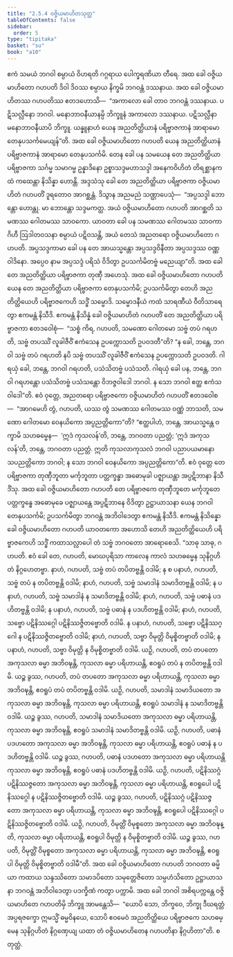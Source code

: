 ```yaml
---
title: "2.5.4 ဝဇ္ဇိယမာဟိတသုတ္တ"
tableOfContents: false
sidebar:
  order: 5
type: "tipitaka"
basket: "su"
book: "a10"
---
```



<DynamicBreadcrumb />

<Division number="94" book="a10">

<Paragraph number="821" book="a10">
ဧကံ သမယံ ဘဂဝါ စမ္ပာယံ ဝိဟရတိ ဂဂ္ဂရာယ ပေါက္ခရဏိယာ တီရေ. အထ ခေါ ဝဇ္ဇိယမာဟိတော ဂဟပတိ ဒိဝါ ဒိဝဿ စမ္ပာယ နိက္ခမိ ဘဂဝန္တံ ဒဿနာယ. အထ ခေါ ဝဇ္ဇိယမာဟိတဿ ဂဟပတိဿ ဧတဒဟောသိ—  “အကာလော ခေါ တာဝ ဘဂဝန္တံ ဒဿနာယ. ပဋိသလ္လီနော ဘဂဝါ. မနောဘာဝနီယာနမ္ပိ ဘိက္ခူနံ အကာလော ဒဿနာယ. ပဋိသလ္လီနာ မနောဘာဝနီယာပိ ဘိက္ခူ. ယန္နူနာဟံ ယေန အညတိတ္ထိယာနံ ပရိဗ္ဗာဇကာနံ အာရာမော တေနုပသင်္ကမေယျန်”တိ.
</Paragraph>

<Paragraph number="822" book="a10">
အထ ခေါ ဝဇ္ဇိယမာဟိတော ဂဟပတိ ယေန အညတိတ္ထိယာနံ ပရိဗ္ဗာဇကာနံ အာရာမော တေနုပသင်္ကမိ. တေန ခေါ ပန သမယေန တေ အညတိတ္ထိယာ ပရိဗ္ဗာဇကာ သင်္ဂမ္မ သမာဂမ္မ ဥန္နာဒိနော ဥစ္စာသဒ္ဒမဟာသဒ္ဒါ အနေကဝိဟိတံ တိရစ္ဆာနကထံ ကထေန္တာ နိသိန္နာ ဟောန္တိ.
</Paragraph>

<Paragraph number="823" book="a10">
အဒ္ဒသံသု ခေါ တေ အညတိတ္ထိယာ ပရိဗ္ဗာဇကာ ဝဇ္ဇိယမာဟိတံ ဂဟပတိံ ဒူရတောဝ အာဂစ္ဆန္တံ. ဒိသွာန အညမညံ သဏ္ဌာပေသုံ—  “အပ္ပသဒ္ဒါ ဘောန္တော ဟောန္တု. မာ ဘောန္တော သဒ္ဒမကတ္ထ. အယံ ဝဇ္ဇိယမာဟိတော ဂဟပတိ အာဂစ္ဆတိ သမဏဿ ဂေါတမဿ သာဝကော. ယာဝတာ ခေါ ပန သမဏဿ ဂေါတမဿ သာဝကာ ဂိဟီ ဩဒါတဝသနာ စမ္ပာယံ ပဋိဝသန္တိ, အယံ တေသံ အညတရော ဝဇ္ဇိယမာဟိတော ဂဟပတိ. အပ္ပသဒ္ဒကာမာ ခေါ ပန တေ အာယသ္မန္တော အပ္ပသဒ္ဒဝိနီတာ အပ္ပသဒ္ဒဿ ဝဏ္ဏဝါဒိနော. အပ္ပေဝ နာမ အပ္ပသဒ္ဒံ ပရိသံ ဝိဒိတွာ ဥပသင်္ကမိတဗ္ဗံ မညေယျာ”တိ.
</Paragraph>

<Paragraph number="824" book="a10">
အထ ခေါ တေ အညတိတ္ထိယာ ပရိဗ္ဗာဇကာ တုဏှီ အဟေသုံ. အထ ခေါ ဝဇ္ဇိယမာဟိတော ဂဟပတိ ယေန တေ အညတိတ္ထိယာ ပရိဗ္ဗာဇကာ တေနုပသင်္ကမိ; ဥပသင်္ကမိတွာ တေဟိ အညတိတ္ထိယေဟိ ပရိဗ္ဗာဇကေဟိ သဒ္ဓိံ သမ္မောဒိ. သမ္မောဒနီယံ ကထံ သာရဏီယံ ဝီတိသာရေတွာ ဧကမန္တံ နိသီဒိ. ဧကမန္တံ နိသိန္နံ ခေါ ဝဇ္ဇိယမာဟိတံ ဂဟပတိံ တေ အညတိတ္ထိယာ ပရိဗ္ဗာဇကာ ဧတဒဝေါစုံ—  “သစ္စံ ကိရ, ဂဟပတိ, သမဏော ဂေါတမော သဗ္ဗံ တပံ ဂရဟတိ, သဗ္ဗံ တပဿိံ လူခါဇီဝိံ ဧကံသေန ဥပက္ကောသတိ ဥပဝဒတီ”တိ? “န ခေါ, ဘန္တေ, ဘဂဝါ သဗ္ဗံ တပံ ဂရဟတိ နပိ သဗ္ဗံ တပဿိံ လူခါဇီဝိံ ဧကံသေန ဥပက္ကောသတိ ဥပဝဒတိ. ဂါရယှံ ခေါ, ဘန္တေ, ဘဂဝါ ဂရဟတိ, ပသံသိတဗ္ဗံ ပသံသတိ. ဂါရယှံ ခေါ ပန, ဘန္တေ, ဘဂဝါ ဂရဟန္တော ပသံသိတဗ္ဗံ ပသံသန္တော ဝိဘဇ္ဇဝါဒေါ ဘဂဝါ. န သော ဘဂဝါ ဧတ္ထ ဧကံသဝါဒေါ”တိ.
</Paragraph>

<Paragraph number="825" book="a10">
ဧဝံ ဝုတ္တေ, အညတရော ပရိဗ္ဗာဇကော ဝဇ္ဇိယမာဟိတံ ဂဟပတိံ ဧတဒဝေါစ—  “အာဂမေဟိ တွံ, ဂဟပတိ, ယဿ တွံ သမဏဿ ဂေါတမဿ ဝဏ္ဏံ ဘာသတိ, သမဏော ဂေါတမော ဝေနယိကော အပ္ပညတ္တိကော”တိ? “ဧတ္ထပါဟံ, ဘန္တေ, အာယသ္မန္တေ ဝက္ခာမိ သဟဓမ္မေန—  ‘ဣဒံ ကုသလန်’တိ, ဘန္တေ, ဘဂဝတာ ပညတ္တံ; ‘ဣဒံ အကုသလန်’တိ, ဘန္တေ, ဘဂဝတာ ပညတ္တံ. ဣတိ ကုသလာကုသလံ ဘဂဝါ ပညာပယမာနော သပညတ္တိကော ဘဂဝါ; န သော ဘဂဝါ ဝေနယိကော အပ္ပညတ္တိကော”တိ.
</Paragraph>

<Paragraph number="826" book="a10">
ဧဝံ ဝုတ္တေ တေ ပရိဗ္ဗာဇကာ တုဏှီဘူတာ မင်္ကုဘူတာ ပတ္တက္ခန္ဓာ အဓောမုခါ ပဇ္ဈာယန္တာ အပ္ပဋိဘာနာ နိသီဒိံသု. အထ ခေါ ဝဇ္ဇိယမာဟိတော ဂဟပတိ တေ ပရိဗ္ဗာဇကေ တုဏှီဘူတေ မင်္ကုဘူတေ ပတ္တက္ခန္ဓေ အဓောမုခေ ပဇ္ဈာယန္တေ အပ္ပဋိဘာနေ ဝိဒိတွာ ဥဋ္ဌာယာသနာ ယေန ဘဂဝါ တေနုပသင်္ကမိ; ဥပသင်္ကမိတွာ ဘဂဝန္တံ အဘိဝါဒေတွာ ဧကမန္တံ နိသီဒိ. ဧကမန္တံ နိသိန္နော ခေါ ဝဇ္ဇိယမာဟိတော ဂဟပတိ ယာဝတကော အဟောသိ တေဟိ အညတိတ္ထိယေဟိ ပရိဗ္ဗာဇကေဟိ သဒ္ဓိံ ကထာသလ္လာပေါ တံ သဗ္ဗံ ဘဂဝတော အာရောစေသိ.
</Paragraph>

<Paragraph number="827" book="a10">
“သာဓု သာဓု, ဂဟပတိ. ဧဝံ ခေါ တေ, ဂဟပတိ, မောဃပုရိသာ ကာလေန ကာလံ သဟဓမ္မေန သုနိဂ္ဂဟိတံ နိဂ္ဂဟေတဗ္ဗာ. နာဟံ, ဂဟပတိ, သဗ္ဗံ တပံ တပိတဗ္ဗန္တိ ဝဒါမိ; န စ ပနာဟံ, ဂဟပတိ, သဗ္ဗံ တပံ န တပိတဗ္ဗန္တိ ဝဒါမိ; နာဟံ, ဂဟပတိ, သဗ္ဗံ သမာဒါနံ သမာဒိတဗ္ဗန္တိ ဝဒါမိ; န ပနာဟံ, ဂဟပတိ, သဗ္ဗံ သမာဒါနံ န သမာဒိတဗ္ဗန္တိ ဝဒါမိ; နာဟံ, ဂဟပတိ, သဗ္ဗံ ပဓာနံ ပဒဟိတဗ္ဗန္တိ ဝဒါမိ; န ပနာဟံ, ဂဟပတိ, သဗ္ဗံ ပဓာနံ န ပဒဟိတဗ္ဗန္တိ ဝဒါမိ; နာဟံ, ဂဟပတိ, သဗ္ဗော ပဋိနိဿဂ္ဂေါ ပဋိနိဿဇ္ဇိတဗ္ဗောတိ ဝဒါမိ. န ပနာဟံ, ဂဟပတိ, သဗ္ဗော ပဋိနိဿဂ္ဂေါ န ပဋိနိဿဇ္ဇိတဗ္ဗောတိ ဝဒါမိ; နာဟံ, ဂဟပတိ, သဗ္ဗာ ဝိမုတ္တိ ဝိမုစ္စိတဗ္ဗာတိ ဝဒါမိ; န ပနာဟံ, ဂဟပတိ, သဗ္ဗာ ဝိမုတ္တိ န ဝိမုစ္စိတဗ္ဗာတိ ဝဒါမိ.
</Paragraph>

<Paragraph number="828" book="a10">
ယဉှိ, ဂဟပတိ, တပံ တပတော အကုသလာ ဓမ္မာ အဘိဝဍ္ဎန္တိ, ကုသလာ ဓမ္မာ ပရိဟာယန္တိ, ဧဝရူပံ တပံ န တပိတဗ္ဗန္တိ ဝဒါမိ. ယဉ္စ ခွဿ, ဂဟပတိ, တပံ တပတော အကုသလာ ဓမ္မာ ပရိဟာယန္တိ, ကုသလာ ဓမ္မာ အဘိဝဍ္ဎန္တိ, ဧဝရူပံ တပံ တပိတဗ္ဗန္တိ ဝဒါမိ.
</Paragraph>

<Paragraph number="829" book="a10">
ယဉှိ, ဂဟပတိ, သမာဒါနံ သမာဒိယတော အကုသလာ ဓမ္မာ အဘိဝဍ္ဎန္တိ, ကုသလာ ဓမ္မာ ပရိဟာယန္တိ, ဧဝရူပံ သမာဒါနံ န သမာဒိတဗ္ဗန္တိ ဝဒါမိ. ယဉ္စ ခွဿ, ဂဟပတိ, သမာဒါနံ သမာဒိယတော အကုသလာ ဓမ္မာ ပရိဟာယန္တိ, ကုသလာ ဓမ္မာ အဘိဝဍ္ဎန္တိ, ဧဝရူပံ သမာဒါနံ သမာဒိတဗ္ဗန္တိ ဝဒါမိ.
</Paragraph>

<Paragraph number="830" book="a10">
ယဉှိ, ဂဟပတိ, ပဓာနံ ပဒဟတော အကုသလာ ဓမ္မာ အဘိဝဍ္ဎန္တိ, ကုသလာ ဓမ္မာ ပရိဟာယန္တိ, ဧဝရူပံ ပဓာနံ န ပဒဟိတဗ္ဗန္တိ ဝဒါမိ. ယဉ္စ ခွဿ, ဂဟပတိ, ပဓာနံ ပဒဟတော အကုသလာ ဓမ္မာ ပရိဟာယန္တိ ကုသလာ ဓမ္မာ အဘိဝဍ္ဎန္တိ, ဧဝရူပံ ပဓာနံ ပဒဟိတဗ္ဗန္တိ ဝဒါမိ.
</Paragraph>

<Paragraph number="831" book="a10">
ယဉှိ, ဂဟပတိ, ပဋိနိဿဂ္ဂံ ပဋိနိဿဇ္ဇတော အကုသလာ ဓမ္မာ အဘိဝဍ္ဎန္တိ, ကုသလာ ဓမ္မာ ပရိဟာယန္တိ, ဧဝရူပေါ ပဋိနိဿဂ္ဂေါ န ပဋိနိဿဇ္ဇိတဗ္ဗောတိ ဝဒါမိ. ယဉ္စ ခွဿ, ဂဟပတိ, ပဋိနိဿဂ္ဂံ ပဋိနိဿဇ္ဇတော အကုသလာ ဓမ္မာ ပရိဟာယန္တိ, ကုသလာ ဓမ္မာ အဘိဝဍ္ဎန္တိ, ဧဝရူပေါ ပဋိနိဿဂ္ဂေါ ပဋိနိဿဇ္ဇိတဗ္ဗောတိ ဝဒါမိ.
</Paragraph>

<Paragraph number="832" book="a10">
ယဉှိ, ဂဟပတိ, ဝိမုတ္တိံ ဝိမုစ္စတော အကုသလာ ဓမ္မာ အဘိဝဍ္ဎန္တိ, ကုသလာ ဓမ္မာ ပရိဟာယန္တိ, ဧဝရူပါ ဝိမုတ္တိ န ဝိမုစ္စိတဗ္ဗာတိ ဝဒါမိ. ယဉ္စ ခွဿ, ဂဟပတိ, ဝိမုတ္တိံ ဝိမုစ္စတော အကုသလာ ဓမ္မာ ပရိဟာယန္တိ, ကုသလာ ဓမ္မာ အဘိဝဍ္ဎန္တိ, ဧဝရူပါ ဝိမုတ္တိ ဝိမုစ္စိတဗ္ဗာတိ ဝဒါမီ”တိ.
</Paragraph>

<Paragraph number="833" book="a10">
အထ ခေါ ဝဇ္ဇိယမာဟိတော ဂဟပတိ ဘဂဝတာ ဓမ္မိယာ ကထာယ သန္ဒဿိတော သမာဒပိတော သမုတ္တေဇိတော သမ္ပဟံသိတော ဥဋ္ဌာယာသနာ ဘဂဝန္တံ အဘိဝါဒေတွာ ပဒက္ခိဏံ ကတွာ ပက္ကာမိ.
</Paragraph>

<Paragraph number="834" book="a10">
အထ ခေါ ဘဂဝါ အစိရပက္ကန္တေ ဝဇ္ဇိယမာဟိတေ ဂဟပတိမှိ ဘိက္ခူ အာမန္တေသိ—  “ယောပိ သော, ဘိက္ခဝေ, ဘိက္ခု ဒီဃရတ္တံ အပ္ပရဇက္ခော ဣမသ္မိံ ဓမ္မဝိနယေ, သောပိ ဧဝမေဝံ အညတိတ္ထိယေ ပရိဗ္ဗာဇကေ သဟဓမ္မေန သုနိဂ္ဂဟိတံ နိဂ္ဂဏှေယျ ယထာ တံ ဝဇ္ဇိယမာဟိတေန ဂဟပတိနာ နိဂ္ဂဟိတာ”တိ.

</Paragraph>
</Division>

<Paragraph number="835" type="center" book="a10">
စတုတ္ထံ.
</Paragraph>